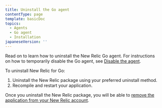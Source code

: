 ```yaml
---
title: Uninstall the Go agent
contentType: page
template: basicDoc
topics:
  - Agents
  - Go agent
  - Installation
japaneseVersion: ''
---
```


Read on to learn how to uninstall the New Relic Go agent. For instructions on how to temporarily disable the Go agent, see [Disable the agent](/docs/agents/manage-apm-agents/installation/disable-apm-agent#go).

To uninstall New Relic for Go:

1. Uninstall the New Relic package using your preferred uninstall method.
2. Recompile and restart your application.

Once you uninstall the New Relic package, you will be able to [remove the application from your New Relic account](/docs/apm/new-relic-apm/maintenance/remove-applications-from-new-relic-ui).
